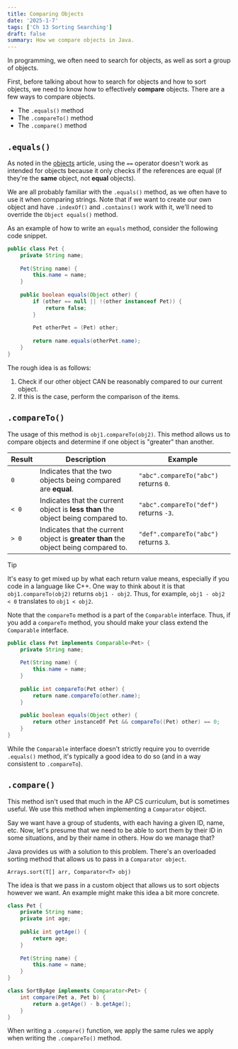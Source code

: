 ```yaml
---
title: Comparing Objects
date: '2025-1-7'
tags: ['Ch 13 Sorting Searching']
draft: false
summary: How we compare objects in Java.
---
```


In programming, we often need to search for objects, as well as sort a group
of objects. 

First, before talking about how to search for objects and how to sort objects,
we need to know how to effectively **compare** objects. There are a few ways to 
compare objects.
- The `.equals()` method
- The `.compareTo()` method
- The `.compare()` method

## `.equals()`

As noted in the [objects](/articles/object-classes) article, using the `==`
operator doesn't work as intended for objects because it only checks if the 
references are equal (if they're the **same** object, not **equal**
objects).



We are all probably familiar with the `.equals()` method, as we often have to use
it when comparing strings. Note that if we want to create our own object and have
`.indexOf()` and `.contains()` work with it, we'll need to override the 
`Object equals()` method.

As an example of how to write an `equals` method, consider the following code snippet.

```java
public class Pet {
    private String name;
    
    Pet(String name) {
        this.name = name;
    }
    
    public boolean equals(Object other) {
        if (other == null || !(other instanceof Pet)) {
            return false;
        }
        
        Pet otherPet = (Pet) other;
        
        return name.equals(otherPet.name);
    }
}
```

The rough idea is as follows:
1. Check if our other object CAN be reasonably compared to our current object.
2. If this is the case, perform the comparison of the items.

## `.compareTo()`

The usage of this method is `obj1.compareTo(obj2)`. This method allows us to
compare objects and determine if one object is "greater" than another.

| **Result** | **Description**                                                                                 | **Example**                                          |
|------------|-------------------------------------------------------------------------------------------------|----------------------------------------------------|
| `0`        | Indicates that the two objects being compared are **equal**.                                    | `"abc".compareTo("abc")` returns `0`.             |
| `< 0`      | Indicates that the current object is **less than** the object being compared to.                | `"abc".compareTo("def")` returns `-3`.            |
| `> 0`      | Indicates that the current object is **greater than** the object being compared to.             | `"def".compareTo("abc")` returns `3`.             |

> [!TIP]
> It's easy to get mixed up by what each return value means, especially if you
> code in a language like C++. One way to think about it is that 
> `obj1.compareTo(obj2)` returns `obj1 - obj2`. Thus, for example,
> `obj1 - obj2 < 0` translates to `obj1 < obj2`.

Note that the `compareTo` method is a part of the `Comparable` interface.
Thus, if you add a `compareTo` method, you should make your class extend the
`Comparable` interface.

```java
public class Pet implements Comparable<Pet> {
    private String name;
    
    Pet(String name) {
        this.name = name;
    }
    
    public int compareTo(Pet other) {
        return name.compareTo(other.name);
    }
    
    public boolean equals(Object other) {
        return other instanceOf Pet && compareTo((Pet) other) == 0;
    }
}
```

While the `Comparable` interface doesn't strictly require you to override `.equals()` method, it's typically a good idea to do so (and in a way consistent to `.compareTo`).

## `.compare()`

This method isn't used that much in the AP CS curriculum, but is sometimes useful.
We use this method when implementing a `Comparator` object.

Say we want have a group of students, with each having a given ID, name, etc.
Now, let's presume that we need to be able to sort them by their ID in some situations,
and by their name in others. How do we manage that?

Java provides us with a solution to this problem. There's an overloaded 
sorting method that allows us to pass in a `Comparator object`.

```
Arrays.sort(T[] arr, Comparator<T> obj)
```

The idea is that we pass in a custom object that allows us to sort objects however
we want. An example might make this idea a bit more concrete.

```java
class Pet {
    private String name;
    private int age;
    
    public int getAge() {
        return age;
    }
    
    Pet(String name) {
        this.name = name;
    }
}

class SortByAge implements Comparator<Pet> {
    int compare(Pet a, Pet b) {
        return a.getAge() - b.getAge();
    }
}
```

When writing a `.compare()` function, we apply the same rules we apply when writing
the `.compareTo()` method. 